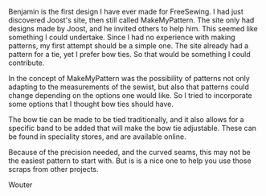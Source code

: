 Benjamin is the first design I have ever made for FreeSewing. I had just discovered Joost's site, then
still called MakeMyPattern. The site only had designs made by Joost, and he invited others to help
him. This seemed like something I could undertake. Since I had no experience with making patterns,
my first attempt should be a simple one. The site already had a pattern for a tie, yet I prefer bow ties.
So that would be something I could contribute.

In the concept of MakeMyPattern was the possibility of patterns not only adapting to the measurements of
the sewist, but also that patterns could change depending on the options one would like. So I tried
to incorporate some options that I thought bow ties should have.

The bow tie can be made to be tied traditionally, and it also allows for a specific band to be added
that will make the bow tie adjustable. These can be found in speciality stores, and are available online.

Because of the precision needed, and the curved seams, this may not be the easiest pattern to start
with. But is is a nice one to help you use those scraps from other projects.

Wouter
